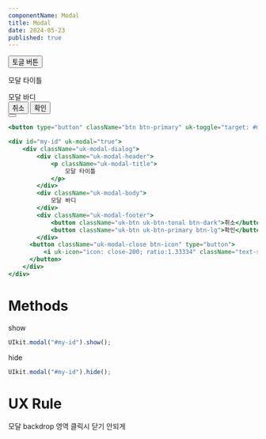 ```yaml
---
componentName: Modal
title: Modal
date: 2024-05-23
published: true
---
```


<Preview>
  <button
    type="button"
    className="uk-btn uk-btn-primary"
    uk-toggle="target: #my-id"
  >
    토글 버튼
  </button>
  <div id="my-id" uk-modal="true">
    <div className="uk-modal-dialog">
      <div className="uk-modal-header">
        <p className="uk-modal-title">모달 타이틀</p>
      </div>
      <div className="uk-modal-body">모달 바디</div>
      <div className="uk-modal-footer">
        <button className="uk-btn uk-btn-tonal btn-dark">취소</button>
        <button className="uk-btn uk-btn-primary btn-lg">확인</button>
      </div>
      <button className="uk-modal-close btn-icon" type="button">
        <i uk-icon="icon: close-200; ratio:1.33334" className="text-subtle"></i>
      </button>
    </div>
  </div>
</Preview>

```jsx
<button type="button" className="btn btn-primary" uk-toggle="target: #my-id">토글 버튼</button>

<div id="my-id" uk-modal="true">
    <div className="uk-modal-dialog">
        <div className="uk-modal-header">
            <p className="uk-modal-title">
                모달 타이틀
            </p>
        </div>
        <div className="uk-modal-body">
            모달 바디
        </div>
        <div className="uk-modal-footer">
            <button className="uk-btn uk-btn-tonal btn-dark">취소</button>
            <button className="uk-btn uk-btn-primary btn-lg">확인</button>
        </div>
      <button className="uk-modal-close btn-icon" type="button">
          <i uk-icon="icon: close-200; ratio:1.33334" className="text-subtle"></i>
      </button>
    </div>
</div>
```

# Methods

show

```jsx
UIkit.modal("#my-id").show();
```

hide

```jsx
UIkit.modal("#my-id").hide();
```

# UX Rule

모달 backdrop 영역 클릭시 닫기 안되게

